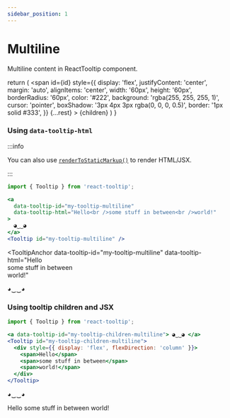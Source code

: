 ```yaml
---
sidebar_position: 1
---
```


# Multiline

Multiline content in ReactTooltip component.


  return (
    <span
      id={id}
      style={{
        display: 'flex',
        justifyContent: 'center',
        margin: 'auto',
        alignItems: 'center',
        width: '60px',
        height: '60px',
        borderRadius: '60px',
        color: '#222',
        background: 'rgba(255, 255, 255, 1)',
        cursor: 'pointer',
        boxShadow: '3px 4px 3px rgba(0, 0, 0, 0.5)',
        border: '1px solid #333',
      }}
      {...rest}
    >
      {children}
    </span>
  )
}

### Using `data-tooltip-html`

:::info

You can also use [`renderToStaticMarkup()`](https://reactjs.org/docs/react-dom-server.html#rendertostaticmarkup) to render HTML/JSX.

:::

```jsx
import { Tooltip } from 'react-tooltip';

<a
  data-tooltip-id="my-tooltip-multiline"
  data-tooltip-html="Hello<br />some stuff in between<br />world!"
>
  ◕‿‿◕
</a>
<Tooltip id="my-tooltip-multiline" />
```

<TooltipAnchor
  data-tooltip-id="my-tooltip-multiline"
  data-tooltip-html="Hello<br />some stuff in between<br />world!"
>
  ◕‿‿◕
</TooltipAnchor>
<Tooltip id="my-tooltip-multiline" />

### Using tooltip children and JSX

```jsx
import { Tooltip } from 'react-tooltip';

<a data-tooltip-id="my-tooltip-children-multiline"> ◕‿‿◕ </a>
<Tooltip id="my-tooltip-children-multiline">
  <div style={{ display: 'flex', flexDirection: 'column' }}>
    <span>Hello</span>
    <span>some stuff in between</span>
    <span>world!</span>
  </div>
</Tooltip>
```

<TooltipAnchor data-tooltip-id="my-tooltip-children-multiline">◕‿‿◕</TooltipAnchor>
<Tooltip id="my-tooltip-children-multiline">
  <div style={{ display: 'flex', flexDirection: 'column' }}>
    <span>Hello</span>
    <span>some stuff in between</span>
    <span>world!</span>
  </div>
</Tooltip>
